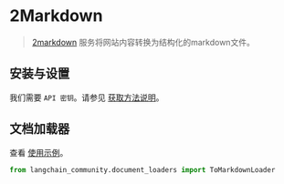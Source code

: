 # 2Markdown

>[2markdown](https://2markdown.com/) 服务将网站内容转换为结构化的markdown文件。


## 安装与设置

我们需要 `API 密钥`。请参见 [获取方法说明](https://2markdown.com/login)。

## 文档加载器

查看 [使用示例](/docs/integrations/document_loaders/tomarkdown)。

```python
from langchain_community.document_loaders import ToMarkdownLoader
```
